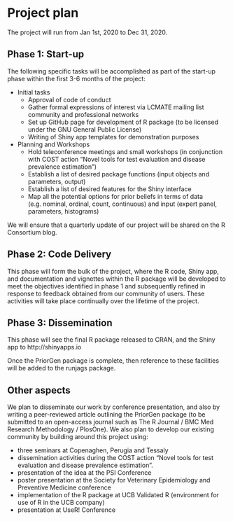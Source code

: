 # Project plan

The project will run from Jan 1st, 2020 to Dec 31, 2020.

## Phase 1:  Start-up

The following specific tasks will be accomplished as part of the start-up phase within the first 3-6 months of the project:

* Initial tasks
  + Approval of code of conduct
  + Gather formal expressions of interest via LCMATE mailing list community and professional networks
  + Set up GitHub page for development of R package (to be licensed under the GNU General Public License)
  + Writing of Shiny app templates for demonstration purposes

* Planning and Workshops
  + Hold teleconference meetings and small workshops (in conjunction with COST action "Novel tools for test evaluation and disease prevalence estimation")
  + Establish a list of desired package functions (input objects and parameters, output)
  + Establish a list of desired features for the Shiny interface
  + Map all the potential options for prior beliefs in terms of data (e.g. nominal, ordinal, count, continuous) and input (expert panel, parameters, histograms)

We will ensure that a quarterly update of our project will be shared on the R Consortium blog.

## Phase 2:  Code Delivery

This phase will form the bulk of the project, where the R code, Shiny app, and documentation and vignettes within the R package will be developed to meet the objectives identified in phase 1 and subsequently refined in response to feedback obtained from our community of users.  These activities will take place continually over the lifetime of the project.  

## Phase 3:  Dissemination

This phase will see the final R package released to CRAN, and the Shiny app to http://shinyapps.io  

Once the PriorGen package is complete, then reference to these facilities will be added to the runjags package.

## Other aspects

We plan to disseminate our work by conference presentation, and also by writing a peer-reviewed article outlining the PriorGen package (to be submitted to an open-access journal such as The R Journal / BMC Med Research Methodology / PlosOne).  We also plan to develop our existing community by building around this project using:

* three seminars at Copenaghen, Perugia and Tessaly
* dissemination activities during the COST action "Novel tools for test evaluation and disease prevalence estimation".
* presentation of the idea at the PSI Conference
* poster presentation at the Society for Veterinary Epidemiology and Preventive Medicine conference
* implementation of the R package at UCB Validated R (environment for use of R in the UCB company)
* presentation at UseR! Conference
